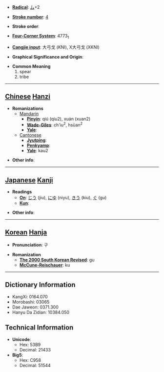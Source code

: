 * '''[[Wiktionary:Chinese radical index| Radical]]''': [[Wiktionary:Chinese radical index 厶|厶]]+2

* '''[[Wiktionary:Chinese total strokes index|Stroke number]]''': [[Wiktionary:Chinese total strokes index 4|4]]

* '''Stroke order''': 

* '''[[Wiktionary:Chinese four corner index|Four-Corner System]]''': 4773<sub>1</sub>

* '''[[Wiktionary:Chinese Cangjie index|Cangjie input]]''': 大弓戈 (KNI), X大弓戈 (XKNI)

* '''Graphical Significance and Origin''': 

* '''Common Meaning'''
*#spear
*# tribe


----

== [[Chinese]] [[Hanzi]] ==

* '''Romanizations'''
** [[Mandarin]]
*** '''[[Pinyin]]''': qiú (qiu2), xuán (xuan2)
*** '''[[Wade-Giles]]''': ch'iu<sup>2</sup>, hsüan<sup>2</sup>
*** '''[[Yale]]''': 
**[[Cantonese]]
***'''[[Jyutping]]''':
***'''[[Penkyamp]]''': 
***'''[[Yale]]''': kau2

* '''Other info''': 

----

== [[Japanese]] [[Kanji]] ==

* '''Readings'''
** '''[[On]]''': [[じう]] (jiu), [[にゆ]] (niyu), [[きう]] (kiu), [[ぐ]] (gu)
** '''[[Kun]]''': 

* '''Other info''':  

----

== [[Korean]] [[Hanja]] ==

* '''Pronunciation''': 구

* '''Romanization'''
** '''[[The 2000 South Korean Revised Romanization|The 2000 South Korean Revised]]''': gu
** '''[[McCune-Reischauer]]''': ku

----

== Dictionary Information ==

* KangXi: 0164.070
* Morobashi: 03065
* Dae Jaweon: 0371.300
* Hanyu Da Zidian: 10384.050

== Technical Information ==

* '''Unicode''':
** Hex: 53B9
** Decimal: 21433
* '''Big5''':
** Hex: C958
** Decimal: 51544